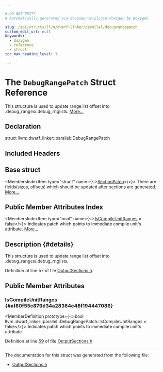 ```yaml
---

# DO NOT EDIT!
# Automatically generated via docusaurus-plugin-doxygen by Doxygen.

slug: /api/structs/llvm/dwarf-linker/parallel/debugrangepatch
custom_edit_url: null
keywords:
  - doxygen
  - reference
  - struct
toc_max_heading_level: 3

---
```





# The `DebugRangePatch` Struct Reference

<DoxygenPage pluginConfig={pluginConfig}>

This structure is used to update range list offset into .debug&#95;ranges/.debug&#95;rnglists. <a href="#details">More...</a>

## Declaration

<CodeBlock>struct llvm::dwarf_linker::parallel::DebugRangePatch</CodeBlock>

## Included Headers

<IncludesList>
<IncludesListItem
  filePath="DWARFLinker/Parallel/OutputSections.h"
  permalink="/docs/api/files/lib/lib/dwarflinker/lib/dwarflinker/parallel/outputsections-h"
  isLocal="true" />
</IncludesList>

## Base struct

<MembersIndex>

<MembersIndexItem
  type="struct"
  name={<><a href="/docs/api/structs/llvm/dwarf-linker/parallel/sectionpatch">SectionPatch</a></>}>
There are fields(sizes, offsets) which should be updated after sections are generated. <a href="/docs/api/structs/llvm/dwarf-linker/parallel/sectionpatch/#details">More...</a>
</MembersIndexItem>

</MembersIndex>

## Public Member Attributes Index

<MembersIndex>

<MembersIndexItem
  type="bool"
  name={<><a href="#af80f55c879d34a28364c48f194447086">IsCompileUnitRanges</a> = false</>}>
Indicates patch which points to immediate compile unit&#39;s attribute. <a href="#af80f55c879d34a28364c48f194447086">More...</a>
</MembersIndexItem>

</MembersIndex>

## Description {#details}

This structure is used to update range list offset into .debug&#95;ranges/.debug&#95;rnglists.

Definition at line 57 of file <a href="/docs/api/files/lib/lib/dwarflinker/lib/dwarflinker/parallel/outputsections-h">OutputSections.h</a>.

<SectionDefinition>

## Public Member Attributes

### IsCompileUnitRanges {#af80f55c879d34a28364c48f194447086}

<MemberDefinition
  prototype={<>bool llvm::dwarf&#95;linker::parallel::DebugRangePatch::IsCompileUnitRanges = false</>}>
Indicates patch which points to immediate compile unit&#39;s attribute.

Definition at line <a href="/docs/api/files/lib/lib/dwarflinker/lib/dwarflinker/parallel/outputsections-h/#l00059">59</a> of file <a href="/docs/api/files/lib/lib/dwarflinker/lib/dwarflinker/parallel/outputsections-h">OutputSections.h</a>.
</MemberDefinition>

</SectionDefinition>

<hr/>

The documentation for this struct was generated from the following file:

<ul>
<li><a href="/docs/api/files/lib/lib/dwarflinker/lib/dwarflinker/parallel/outputsections-h">OutputSections.h</a></li>
</ul>

</DoxygenPage>
